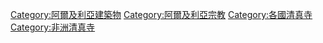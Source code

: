[[Category:阿爾及利亞建築物|Category:阿爾及利亞建築物]]
[[Category:阿爾及利亞宗教|Category:阿爾及利亞宗教]]
[[Category:各國清真寺|Category:各國清真寺]]
[[Category:非洲清真寺|Category:非洲清真寺]]